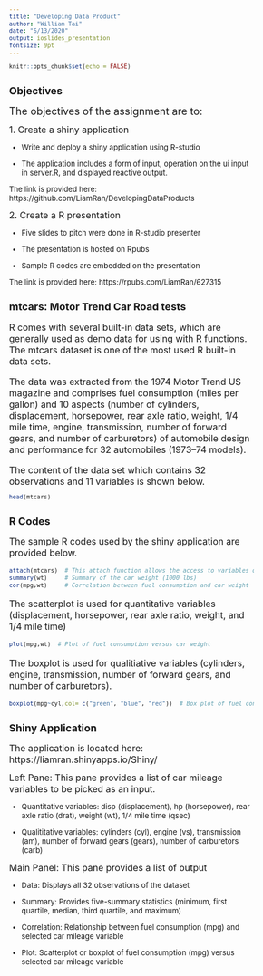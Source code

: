---
title: "Developing Data Product"
author: "William Tai"
date: "6/13/2020"
output: ioslides_presentation
fontsize: 9pt
---

```{r setup, include=FALSE}
knitr::opts_chunk$set(echo = FALSE)
```

<style type="text/css">
body{ /* Normal */
font-size: 12px;
}

pre { /* Code block - determines code spacing between lines */
font-size: 12px;
}
</style>

## Objectives
<font size = "4">The objectives of the assignment are to:</font>

<font size = "3">1. Create a shiny application</font>
<font size = "2">

- Write and deploy a shiny application using R-studio

- The application includes a form of input, operation on the ui input in server.R, and displayed reactive output.

The link is provided here: https://github.com/LiamRan/DevelopingDataProducts </font>

<font size = "3">
2. Create a R presentation</font>
<font size = "2">

- Five slides to pitch were done in R-studio presenter

- The presentation is hosted on Rpubs

- Sample R codes are embedded on the presentation

The link is provided here: https://rpubs.com/LiamRan/627315 </font>

## mtcars: Motor Trend Car Road tests
<font size = "3">

R comes with several built-in data sets, which are generally used as demo data for using with R functions. The mtcars dataset is one of the most used R built-in data sets.

The data was extracted from the 1974 Motor Trend US magazine and comprises fuel consumption (miles per gallon) and 10 aspects (number of cylinders, displacement, horsepower, rear axle ratio, weight, 1/4 mile time, engine, transmission, number of forward gears, and number of carburetors) of automobile design and performance for 32 automobiles (1973–74 models).

The content of the data set which contains 32 observations and 11 variables is shown below.</font>
```{r, echo = TRUE}
head(mtcars)
```

## R Codes

<font size = "3">The sample R codes used by the shiny application are provided below.
```{r, message = FALSE, echo = TRUE, results = "hide", fig.show="hide"}
attach(mtcars)  # This attach function allows the access to variables of the mtcars dataset
summary(wt)     # Summary of the car weight (1000 lbs)
cor(mpg,wt)     # Correlation between fuel consumption and car weight
```

The scatterplot is used for quantitative variables (displacement, horsepower, rear axle ratio, weight, and 1/4 mile time)

```{r, message = FALSE, echo = TRUE, results = "hide", fig.show="hide"}
plot(mpg,wt)  # Plot of fuel consumption versus car weight
```

The boxplot is used for qualitiative variables (cylinders, engine, transmission, number of forward gears, and number of carburetors).

```{r, message = FALSE, echo = TRUE, results = "hide", fig.show="hide"}
boxplot(mpg~cyl,col= c("green", "blue", "red"))  # Box plot of fuel consumption versus number of cylinders
```
</font>

## Shiny Application

<font size = "3">The application is located here: https://liamran.shinyapps.io/Shiny/

Left Pane: This pane provides a list of car mileage variables to be picked as an input.</font>
<font size = "2">

- Quantitative variables: disp (displacement), hp (horsepower), rear axle ratio (drat), weight (wt), 1/4 mile time (qsec)

- Qualititative variables: cylinders (cyl), engine (vs), transmission (am), number of forward gears (gears), number of carburetors (carb)

<font size = "3">

Main Panel: This pane provides a list of output</font>

<font size = "2">

- Data: Displays all 32 observations of the dataset

- Summary: Provides five-summary statistics (minimum, first quartile, median, third quartile, and maximum)

- Correlation: Relationship between fuel consumption (mpg) and selected car mileage variable

- Plot: Scatterplot or boxplot of fuel consumption (mpg) versus selected car mileage variable

</font>